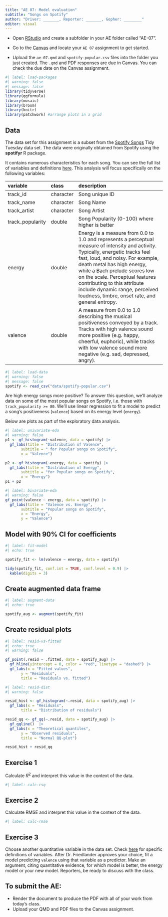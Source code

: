 ```yaml
---
title: "AE 07: Model evaluation"
subtitle: "Songs on Spotify"
author: "Driver: _______, Reporter: _______, Gopher: ________"
editor: visual
---
```


::: callout-important
-   Open [RStudio](https://rstudio.collegeofidaho.edu/) and create a subfolder in your AE folder called "AE-07".

-   Go to the [Canvas](https://cofi.instructure.com/courses/15692/assignments/182123) and locate your `AE 07` assignment to get started.

-   Upload the `ae-07.qmd` and `spotify-popular.csv` files into the folder you just created. The `.qmd` and PDF responses are due in Canvas. You can check the due date on the Canvas assignment.
:::

```r
#| label: load-packages
#| warning: false
#| message: false
library(tidyverse)
library(ggformula)
library(mosaic)
library(broom)
library(knitr)
library(patchwork) #arrange plots in a grid
```

## Data

The data set for this assignment is a subset from the [Spotify Songs](https://github.com/rfordatascience/tidytuesday/blob/master/data/2020/2020-01-21/readme.md) Tidy Tuesday data set. The data were originally obtained from Spotify using the **spotifyr** R package.

It contains numerous characteristics for each song. You can see the full list of variables and definitions [here](https://github.com/rfordatascience/tidytuesday/blob/master/data/2020/2020-01-21/readme.md). This analysis will focus specifically on the following variables:

| variable         | class     | description                                                                                                                                                                                                                                                                                                                                                                               |
|:--------|:--------|:------------------------------------------------------|
| track_id         | character | Song unique ID                                                                                                                                                                                                                                                                                                                                                                            |
| track_name       | character | Song Name                                                                                                                                                                                                                                                                                                                                                                                 |
| track_artist     | character | Song Artist                                                                                                                                                                                                                                                                                                                                                                               |
| track_popularity | double    | Song Popularity (0-100) where higher is better                                                                                                                                                                                                                                                                                                                                            |
| energy           | double    | Energy is a measure from 0.0 to 1.0 and represents a perceptual measure of intensity and activity. Typically, energetic tracks feel fast, loud, and noisy. For example, death metal has high energy, while a Bach prelude scores low on the scale. Perceptual features contributing to this attribute include dynamic range, perceived loudness, timbre, onset rate, and general entropy. |
| valence          | double    | A measure from 0.0 to 1.0 describing the musical positiveness conveyed by a track. Tracks with high valence sound more positive (e.g. happy, cheerful, euphoric), while tracks with low valence sound more negative (e.g. sad, depressed, angry).                                                                                                                                         |

```r
#| label: load-data
#| warning: false
#| message: false
spotify <- read_csv("data/spotify-popular.csv")
```

Are high energy songs more positive? To answer this question, we'll analyze data on some of the most popular songs on Spotify, i.e. those with `track_popularity >= 80`. We'll use linear regression to fit a model to predict a song's positiveness (`valence`) based on its energy level (`energy`).

Below are plots as part of the exploratory data analysis.

```r
#| label: univariate-eda
#| warning: false
p1 <- gf_histogram(~valence, data = spotify) |>  
  gf_labs(title = "Distribution of Valence", 
       subtitle = " for Popular songs on Spotify", 
       x = "Valence")

p2 <- gf_histogram(~energy, data = spotify) |> 
  gf_labs(title = "Distribution of Energy", 
       subtitle = "for Popular songs on Spotify", 
       x = "Energy")
p1 + p2
```

```r
#| label: bivariate-eda
#| warning: false
gf_point(valence ~ energy, data = spotify) |> 
  gf_labs(title = "Valence vs. Energy", 
       subtitle = "Popular songs on Spotify", 
       x = "Energy", 
       y = "Valence")
```

## Model with 90% CI for coefficients

```r
#| label: fit-model
#| echo: true

spotify_fit <- lm(valence ~ energy, data = spotify)

tidy(spotify_fit, conf.int = TRUE, conf.level = 0.9) |> 
  kable(digits = 3)
```

## Create augmented data frame

```r
#| label: augment-data
#| echo: true

spotify_aug <- augment(spotify_fit)
```

## Create residual plots

```r
#| label: resid-vs-fitted
#| echo: true
#| warning: false

gf_point(.resid ~ .fitted, data = spotify_aug) |>  
  gf_hline(yintercept = 0, color = "red", linetype = "dashed") |> 
  gf_labs(x = "Fitted values", 
       y = "Residuals", 
       title = "Residuals vs. fitted")
```

```r
#| label: resid-dist
#| warning: false

resid_hist <- gf_histogram(~.resid, data = spotify_aug) |>  
  gf_labs(x = "Residuals", 
       title = "Distribution of residuals")

resid_qq <- gf_qq(~.resid, data = spotify_aug) |> 
  gf_qqline()  |> 
  gf_labs(x = "Theoretical quantiles",
       y = "Observed residuals", 
       title = "Normal QQ-plot")

resid_hist + resid_qq
```

## Exercise 1

Calculate $R^2$ and interpret this value in the context of the data.

```r
#| label: calc-rsq
```

## Exercise 2

Calculate RMSE and interpret this value in the context of the data.

```r
#| label: calc-rmse
```

## Exercise 3

Choose another quantitative variable in the data set. Check [here](https://github.com/rfordatascience/tidytuesday/blob/master/data/2020/2020-01-21/readme.md) for specific definitions of variables. After Dr. Friedlander approves your choice, fit a model predicting `valence` using that variable as a predictor. Make an argument, citing quantitative evidence, for which model is better, the energy model or your new model. Reporters, be ready to discuss with the class.

## To submit the AE:

::: callout-important
- Render the document to produce the PDF with all of your work from today's class.
- Upload your QMD and PDF files to the Canvas assignment.
:::

